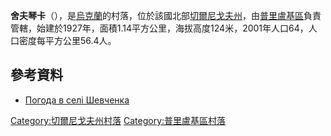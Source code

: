 {{coord|50|38|40|N|32|5|17|E|scale:100000|display=title}}

'''舍夫琴卡'''（{{lang-uk|Шевченка}}），是[[烏克蘭|烏克蘭]]的村落，位於該國北部[[切爾尼戈夫州|切爾尼戈夫州]]，由[[普里盧基區|普里盧基區]]負責管轄，始建於1927年，面積1.14平方公里，海拔高度124米，2001年人口64，人口密度每平方公里56.4人。

==參考資料==
* [http://weather.in.ua/ua/chernigovskaja/28751 Погода в селі Шевченка]

[[Category:切爾尼戈夫州村落|Category:切爾尼戈夫州村落]]
[[Category:普里盧基區村落|Category:普里盧基區村落]]


{{Chernihiv-geo-stub}}